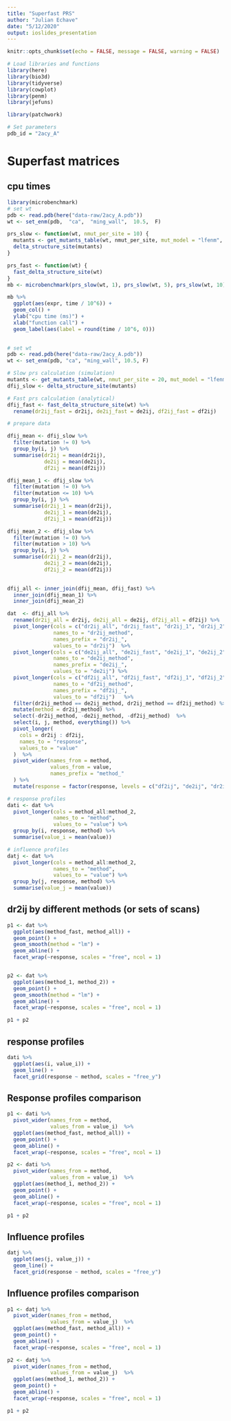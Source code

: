 ```yaml
---
title: "Superfast PRS"
author: "Julian Echave"
date: "5/12/2020"
output: ioslides_presentation
---
```


```r
knitr::opts_chunk$set(echo = FALSE, message = FALSE, warning = FALSE)
```


```r
# Load libraries and functions
library(here)
library(bio3d)
library(tidyverse)
library(cowplot)
library(penm)
library(jefuns)

library(patchwork)
```

```r
# Set parameters
pdb_id = "2acy_A"
```


# Superfast matrices

## cpu times

```r
library(microbenchmark)
# set wt
pdb <- read.pdb(here("data-raw/2acy_A.pdb"))
wt <- set_enm(pdb,  "ca",  "ming_wall",  10.5,  F)

prs_slow <- function(wt, nmut_per_site = 10) {
  mutants <- get_mutants_table(wt, nmut_per_site, mut_model = "lfenm", mut_dl_sigma = 0.3, mut_sd_min = 2)
  delta_structure_site(mutants)
}

prs_fast <- function(wt) {
  fast_delta_structure_site(wt)
}
mb <- microbenchmark(prs_slow(wt, 1), prs_slow(wt, 5), prs_slow(wt, 10),  prs_fast(wt),  times = 1)

mb %>% 
  ggplot(aes(expr, time / 10^6)) +
  geom_col() +
  ylab("cpu time (ms)") +
  xlab("function call") +
  geom_label(aes(label = round(time / 10^6, 0)))
  
```

```r
# set wt
pdb <- read.pdb(here("data-raw/2acy_A.pdb"))
wt <- set_enm(pdb, "ca", "ming_wall", 10.5, F)

# Slow prs calculation (simulation)
mutants <- get_mutants_table(wt, nmut_per_site = 20, mut_model = "lfenm", mut_dl_sigma = 0.3, mut_sd_min = 2)
dfij_slow <- delta_structure_site(mutants)

# Fast prs calculation (analytical)
dfij_fast <- fast_delta_structure_site(wt) %>% 
  rename(dr2ij_fast = dr2ij, de2ij_fast = de2ij, df2ij_fast = df2ij) 
```


```r
# prepare data

dfij_mean <- dfij_slow %>% 
  filter(mutation != 0) %>% 
  group_by(i, j) %>% 
  summarise(dr2ij = mean(dr2ij),
            de2ij = mean(de2ij),
            df2ij = mean(df2ij)) 

dfij_mean_1 <- dfij_slow %>% 
  filter(mutation != 0) %>% 
  filter(mutation <= 10) %>% 
  group_by(i, j) %>% 
  summarise(dr2ij_1 = mean(dr2ij),
            de2ij_1 = mean(de2ij),
            df2ij_1 = mean(df2ij)) 

dfij_mean_2 <- dfij_slow %>% 
  filter(mutation != 0) %>% 
  filter(mutation > 10) %>% 
  group_by(i, j) %>% 
  summarise(dr2ij_2 = mean(dr2ij),
            de2ij_2 = mean(de2ij),
            df2ij_2 = mean(df2ij)) 

  
dfij_all <- inner_join(dfij_mean, dfij_fast) %>% 
  inner_join(dfij_mean_1) %>% 
  inner_join(dfij_mean_2)

dat  <- dfij_all %>% 
  rename(dr2ij_all = dr2ij, de2ij_all = de2ij, df2ij_all = df2ij) %>% 
  pivot_longer(cols = c("dr2ij_all", "dr2ij_fast", "dr2ij_1", "dr2ij_2"),
               names_to = "dr2ij_method",
               names_prefix = "dr2ij_",
               values_to = "dr2ij")  %>% 
  pivot_longer(cols = c("de2ij_all", "de2ij_fast", "de2ij_1", "de2ij_2"),
               names_to = "de2ij_method",
               names_prefix = "de2ij_",
               values_to = "de2ij") %>% 
  pivot_longer(cols = c("df2ij_all", "df2ij_fast", "df2ij_1", "df2ij_2"),
               names_to = "df2ij_method",
               names_prefix = "df2ij_",
               values_to = "df2ij")   %>% 
  filter(dr2ij_method == de2ij_method, dr2ij_method == df2ij_method) %>% 
  mutate(method = dr2ij_method) %>% 
  select(-dr2ij_method, -de2ij_method, -df2ij_method)  %>% 
  select(i, j, method, everything()) %>% 
  pivot_longer(
    cols = dr2ij : df2ij,
    names_to = "response",
    values_to = "value"
  )  %>% 
  pivot_wider(names_from = method,
              values_from = value,
              names_prefix = "method_"
  ) %>% 
  mutate(response = factor(response, levels = c("df2ij", "de2ij", "dr2ij")))

# response profiles
dati <- dat %>% 
  pivot_longer(cols = method_all:method_2,
               names_to = "method",
               values_to = "value") %>% 
  group_by(i, response, method) %>% 
  summarise(value_i = mean(value)) 

# influence profiles
datj <- dat %>% 
  pivot_longer(cols = method_all:method_2,
               names_to = "method",
               values_to = "value") %>% 
  group_by(j, response, method) %>% 
  summarise(value_j = mean(value)) 

```


## dr2ij by different methods (or sets of scans)

```r
p1 <- dat %>%
  ggplot(aes(method_fast, method_all)) +
  geom_point() +
  geom_smooth(method = "lm") +
  geom_abline() +
  facet_wrap(~response, scales = "free", ncol = 1)


p2 <- dat %>% 
  ggplot(aes(method_1, method_2)) +
  geom_point() +
  geom_smooth(method = "lm") +
  geom_abline() +
  facet_wrap(~response, scales = "free", ncol = 1)

p1 + p2
```

## response profiles


```r

dati %>% 
  ggplot(aes(i, value_i)) +
  geom_line() +
  facet_grid(response ~ method, scales = "free_y")

```

## Response profiles comparison

```r
p1 <- dati %>% 
  pivot_wider(names_from = method,
              values_from = value_i)  %>% 
  ggplot(aes(method_fast, method_all)) +
  geom_point() +
  geom_abline() +
  facet_wrap(~response, scales = "free", ncol = 1)

p2 <- dati %>% 
  pivot_wider(names_from = method,
              values_from = value_i)  %>% 
  ggplot(aes(method_1, method_2)) +
  geom_point() +
  geom_abline() +
  facet_wrap(~response, scales = "free", ncol = 1)

p1 + p2
```

## Influence profiles




```r
  

datj %>% 
  ggplot(aes(j, value_j)) +
  geom_line() +
  facet_grid(response ~ method, scales = "free_y")


```

## Influence profiles comparison

```r
p1 <- datj %>% 
  pivot_wider(names_from = method,
              values_from = value_j)  %>% 
  ggplot(aes(method_fast, method_all)) +
  geom_point() +
  geom_abline() +
  facet_wrap(~response, scales = "free", ncol = 1)

p2 <- datj %>% 
  pivot_wider(names_from = method,
              values_from = value_j)  %>% 
  ggplot(aes(method_1, method_2)) +
  geom_point() +
  geom_abline() +
  facet_wrap(~response, scales = "free", ncol = 1)

p1 + p2
```




